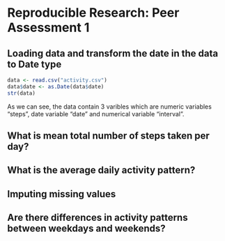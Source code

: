 # Reproducible Research: Peer Assessment 1


## Loading data and transform the date in the data to Date type
```r
data <- read.csv("activity.csv")
data$date <- as.Date(data$date)
str(data)
```
As we can see, the data contain 3 varibles which are numeric variables "steps", date variable "date" and numerical variable "interval".  


## What is mean total number of steps taken per day?



## What is the average daily activity pattern?



## Imputing missing values



## Are there differences in activity patterns between weekdays and weekends?
